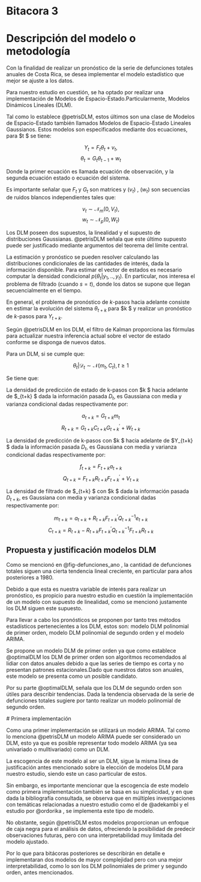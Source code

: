 # Bitacora 3



# Descripción del modelo o metodología


Con la finalidad de realizar un pronóstico de la serie de defunciones totales anuales de Costa Rica, se desea implementar el modelo estadístico que mejor se ajuste a los datos.

Para nuestro estudio en cuestión, se ha optado por realizar una implementación de Modelos de Espacio-Estado.Particularmente, 
 Modelos Dinámicos Lineales (DLM). 

Tal como lo establece @petrisDLM, estos últimos son una clase de Modelos de Espacio-Estado también llamados Modelos de Espacio-Estado Lineales Gaussianos. Estos modelos son especificados mediante dos ecuaciones, para $t \geq 1 $ se tiene:

$$ Y_{t}= F_{t} \theta_{t} + v_{t} , $$
$$  \theta_{t}= G_{t} \theta_{t-1} + w_{t}   $$

Donde la primer ecuación es llamada ecuación de observación, y la segunda ecuación estado o ecuación del sistema.

Es importante señalar que $F_{t}$ y $G_{t}$ son matrices y $(v_{t})$ , $(w_{t})$ son secuencias de ruidos blancos independientes tales que:

$$ v_{t} \sim \mathcal{N}_{m}(0,V_{t}) , $$
$$  w_{t} \sim \mathcal{N}_{p}(0,W_{t})  $$

Los DLM poseen dos supuestos, la linealidad y el supuesto de distribuciones Gaussianas. @petrisDLM señala que este último supuesto puede ser justificado mediante argumentos del teorema del límite central.

La estimación y pronóstico se pueden resolver calculando las distribuciones condicionales de las cantidades de interés, dada la información disponible. Para estimar el vector de estados es necesario computar la densidad condicional $p(\theta_{t} |y_{1}, .., y_{t})$. En particular, nos interesa el problema de filtrado (cuando $s=t$), donde los datos se supone que llegan secuencialmente en el tiempo.

En general, el problema de pronóstico de $k$-pasos hacia adelante consiste en estimar la evolución del sistema $\theta_{t+k}$ para $k \geq 1 $ y realizar un pronóstico de $k$-pasos para $Y_{t+k}$.

Según @petrisDLM en los DLM, el filtro de Kalman proporciona las fórmulas para actualizar nuestra inferencia actual sobre el vector de estado conforme se disponga de nuevos datos. 

Para un DLM, si se cumple que:

$$ \theta_{t} | \mathcal{D}_{t} \sim \mathcal{N}(m_{t}, C_{t}) , t \geq 1 $$

Se tiene que:

La densidad de predicción de estado de k-pasos con  $k \geq 1  $ hacia adelante de $\theta_{t+k} $ dada  la información pasada $D_{t}$, es Gaussiana  con media y varianza condicional dadas respectivamente por:

$$  a_{t+k} = G_{t+k}m_{t} $$
$$ R_{t+k}= G_{t+k}C_{t+k}G^{'}_{t+k} + W_{t+k} $$

La densidad de predicción de k-pasos con  $k \geq 1  $ hacia adelante de $Y_{t+k} $ dada  la información pasada $D_{t}$, es Gaussiana  con media y varianza condicional dadas respectivamente por:

$$  f_{t+k} = F_{t+k}a_{t+k} $$
$$ Q_{t+k}= F_{t+k}R_{t+k}F^{'}_{t+k} + V_{t+k} $$

La densidad de filtrado de  $\theta_{t+k} $  con  $k \geq 1 $ dada la información pasada $D_{t+k}$, es Gaussiana  con media y varianza condicional dadas respectivamente por: 


$$  m_{t+k} = a_{t+k} + R_{t+k}F^{'}_{t+k}Q^{-1}_{t+k}e_{t+k} $$
$$ C_{t+k}=R_{t+k} - R_{t+k}F^{'}_{t+k}Q^{-1}_{t+k}F_{t+k}R_{t+k}  $$

## Propuesta y justificación modelos DLM

Como se mencionó en  @fig-defunciones_ano , la cantidad de defunciones totales siguen una cierta tendencia lineal creciente, en particular para años posteriores a 1980.

Debido a que esta es nuestra variable de interés para realizar un pronóstico, es propicio para nuestro estudio en cuestión la implementación de un modelo con supuesto de linealidad, como se mencionó justamente los DLM siguen este supuesto.

Para llevar a cabo los pronósticos se proponen por tanto tres métodos estadísticos pertenecientes a los DLM, estos son: modelo DLM polinomial de primer orden, modelo DLM polinomial de segundo orden y el modelo ARIMA.

Se propone un modelo DLM de primer orden ya que como establece @optimalDLM los DLM de primer orden son algoritmos recomendados al lidiar con datos anuales debido a que las series de tiempo es corta y no presentan patrones estacionales.Dado que nuestros datos son anuales, este modelo se presenta como un posible candidato.

Por su parte @optimalDLM, señala que los DLM de segundo orden son útiles para describir tendencias. Dada la tendencia observada de la serie de defunciones totales sugiere por tanto realizar un modelo  polinomial de segundo orden.


 # Primera implementación

Como una primer implementación se utilizará un modelo ARIMA. Tal como lo menciona @petrisDLM un modelo ARIMA puede ser considerado un DLM, esto ya que es posible representar todo modelo ARIMA (ya sea univariado o mulltivariado) como un DLM. 

La escogencia de este modelo al ser un DLM, sigue la misma línea de justificación antes mencionado sobre la elección de modelos DLM para nuestro estudio, siendo este un caso particular de estos.

Sin embargo, es importante mencionar que la escogencia de este modelo como primera implementación también se basa en su simplicidad, y en que dada la bibliografía consultada, se observa que en múltiples investigaciones con temáticas relacionadas a nuestro estudio como el de  @adekambi  y el estudio por @ordorika , se implementa este tipo de modelo.
   
No obstante, según @petrisDLM estos modelos proporcionan un enfoque de caja negra para el análisis de datos, ofreciendo la posibilidad de predecir observaciones futuras, pero con una interpretabilidad muy limitada del modelo ajustado.

Por lo que para bitácoras posteriores se describirán en detalle e implementaran dos modelos de mayor complejidad pero con una mejor interpretabilidad, como lo son los DLM  polinomiales de primer y segundo orden, antes mencionados.







